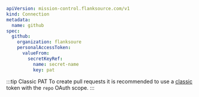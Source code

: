
```yaml
apiVersion: mission-control.flanksource.com/v1
kind: Connection
metadata:
  name: github
spec:
  github:
    organization: flanksoure
    personalAccessToken:
      valueFrom:
        secretKeyRef:
          name: secret-name
          key: pat
```

:::tip Classic PAT
To create pull requests it is recommended to use a [classic](https://docs.github.com/en/authentication/keeping-your-account-and-data-secure/managing-your-personal-access-tokens#creating-a-personal-access-token-classic) token with the `repo` OAuth scope.
:::
